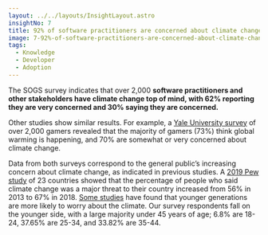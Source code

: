 ```yaml
---
layout: ../../layouts/InsightLayout.astro
insightNo: 7
title: 92% of software practitioners are concerned about climate change
image: 7-92%-of-software-practitioners-are-concerned-about-climate-change.png
tags:
  - Knowledge
  - Developer
  - Adoption
---
```


The SOGS survey indicates that over 2,000 **software practitioners and other stakeholders have climate change top of mind, with 62% reporting they are very concerned and 30% saying they are concerned.**

Other studies show similar results. For example, a [Yale University survey](https://climatecommunication.yale.edu/publications/what-do-video-gamers-think-about-global-warming/toc/2/) of over 2,000 gamers revealed that the majority of gamers (73%) think global warming is happening, and 70% are somewhat or very concerned about climate change.

Data from both surveys correspond to the general public’s increasing concern about climate change, as indicated in previous studies. A [2019 Pew study](https://www.pewresearch.org/global/wp-content/uploads/sites/2/2019/02/Pew-Research-Center_Global-Threats-2018-Report_2019-02-10.pdf) of 23 countries showed that the percentage of people who said climate change was a major threat to their country increased from 56% in 2013 to 67% in 2018. [Some studies](https://news.gallup.com/poll/234314/global-warming-age-gap-younger-americans-worried.aspx) have found that younger generations are more likely to worry about the climate. Our survey respondents fall on the younger side, with a large majority under 45 years of age; 6.8% are 18-24, 37.65% are 25-34, and 33.82% are 35-44.
